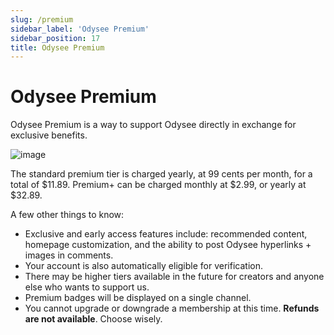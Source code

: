 ```yaml
---
slug: /premium
sidebar_label: 'Odysee Premium'
sidebar_position: 17
title: Odysee Premium
---
```


# Odysee Premium

Odysee Premium is a way to support Odysee directly in exchange for exclusive benefits.

![image](https://user-images.githubusercontent.com/80921344/196500541-1f0140eb-7d18-4e13-b7bc-8b43bfdda828.png)

The standard premium tier is charged yearly, at 99 cents per month, for a total of $11.89. Premium+ can be charged monthly at $2.99, or yearly at $32.89.

A few other things to know:

- Exclusive and early access features include: recommended content, homepage customization, and the ability to post Odysee hyperlinks + images in comments.
- Your account is also automatically eligible for verification.
- There may be higher tiers available in the future for creators and anyone else who wants to support us.
- Premium badges will be displayed on a single channel.
- You cannot upgrade or downgrade a membership at this time. **Refunds are not available**. Choose wisely.
